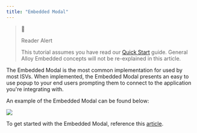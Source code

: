 ```yaml
---
title: "Embedded Modal"
---
```


> 🚧
> 
> Reader Alert
> 
> This tutorial assumes you have read our [Quick Start](/docs/embedded-quick-start) guide. General Alloy Embedded concepts will not be re-explained in this article.

The Embedded Modal is the most common implementation for used by most ISVs. When implemented, the Embedded Modal presents an easy to use popup to your end users prompting them to connect to the application you're integrating with.

An example of the Embedded Modal can be found below:

![](/images/8c1bc72-Group_1.png)

To get started with the Embedded Modal, reference this [article](/docs/frontend-javascript-sdk).